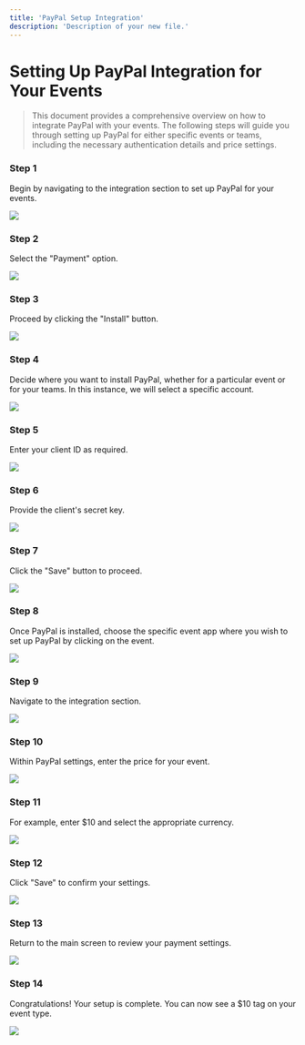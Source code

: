 ```yaml
---
title: 'PayPal Setup Integration'
description: 'Description of your new file.'
---
```


# Setting Up PayPal Integration for Your Events

> This document provides a comprehensive overview on how to integrate PayPal with your events. The following steps will guide you through setting up PayPal for either specific events or teams, including the necessary authentication details and price settings.

### Step 1

Begin by navigating to the integration section to set up PayPal for your events.

<Frame><img src="/images/paypalSetup/image1.jpg" /></Frame>

### Step 2

Select the "Payment" option.

<Frame><img src="/images/paypalSetup/image2.jpg" /></Frame>

### Step 3

Proceed by clicking the "Install" button.

<Frame><img src="/images/paypalSetup/image3.jpg" /></Frame>

### Step 4

Decide where you want to install PayPal, whether for a particular event or for your teams. In this instance, we will select a specific account.

<Frame><img src="/images/paypalSetup/image4.jpg" /></Frame>

### Step 5

Enter your client ID as required.

<Frame><img src="/images/paypalSetup/image5.jpg" /></Frame>

### Step 6

Provide the client's secret key.

<Frame><img src="/images/paypalSetup/image6.jpg" /></Frame>

### Step 7

Click the "Save" button to proceed.

<Frame><img src="/images/paypalSetup/image7.jpg" /></Frame>

### Step 8

Once PayPal is installed, choose the specific event app where you wish to set up PayPal by clicking on the event.

<Frame><img src="/images/paypalSetup/image8.jpg" /></Frame>

### Step 9

Navigate to the integration section.

<Frame><img src="/images/paypalSetup/image9.jpg" /></Frame>

### Step 10

Within PayPal settings, enter the price for your event.

<Frame><img src="/images/paypalSetup/image10.jpg" /></Frame>

### Step 11

For example, enter $10 and select the appropriate currency.

<Frame><img src="/images/paypalSetup/image11.jpg" /></Frame>

### Step 12

Click "Save" to confirm your settings.

<Frame><img src="/images/paypalSetup/image12.jpg" /></Frame>

### Step 13

Return to the main screen to review your payment settings.

<Frame><img src="/images/paypalSetup/image13.jpg" /></Frame>

### Step 14

Congratulations! Your setup is complete. You can now see a $10 tag on your event type.

<Frame><img src="/images/paypalSetup/image14.jpg" /></Frame>
